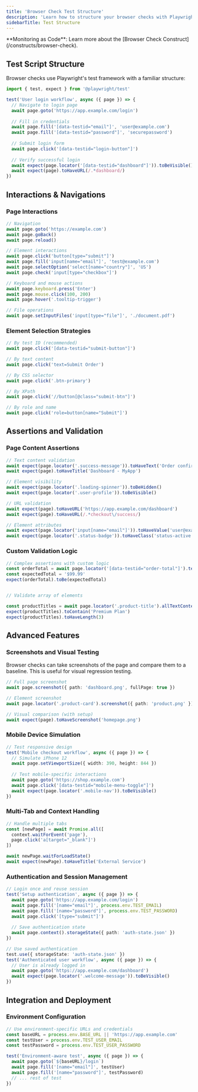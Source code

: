 ```yaml
--- 
title: 'Browser Check Test Structure'
description: 'Learn how to structure your browser checks with Playwright.'
sidebarTitle: Test Structure
---
```


<Tip>
**Monitoring as Code**: Learn more about the [Browser Check Construct](/constructs/browser-check).
</Tip>

## Test Script Structure

Browser checks use Playwright's test framework with a familiar structure:

```typescript
import { test, expect } from '@playwright/test'

test('User login workflow', async ({ page }) => {
  // Navigate to login page
  await page.goto('https://app.example.com/login')
  
  // Fill in credentials
  await page.fill('[data-testid="email"]', 'user@example.com')
  await page.fill('[data-testid="password"]', 'securepassword')
  
  // Submit login form
  await page.click('[data-testid="login-button"]')
  
  // Verify successful login
  await expect(page.locator('[data-testid="dashboard"]')).toBeVisible()
  await expect(page).toHaveURL(/.*dashboard/)
})
```

## Interactions & Navigations

### Page Interactions
```typescript
// Navigation
await page.goto('https://example.com')
await page.goBack()
await page.reload()

// Element interactions
await page.click('button[type="submit"]')
await page.fill('input[name="email"]', 'test@example.com')
await page.selectOption('select[name="country"]', 'US')
await page.check('input[type="checkbox"]')

// Keyboard and mouse actions
await page.keyboard.press('Enter')
await page.mouse.click(100, 200)
await page.hover('.tooltip-trigger')

// File operations
await page.setInputFiles('input[type="file"]', './document.pdf')
```

### Element Selection Strategies
```typescript
// By test ID (recommended)
await page.click('[data-testid="submit-button"]')

// By text content
await page.click('text=Submit Order')

// By CSS selector
await page.click('.btn-primary')

// By XPath
await page.click('//button[@class="submit-btn"]')

// By role and name
await page.click('role=button[name="Submit"]')
```

## Assertions and Validation

### Page Content Assertions
```typescript
// Text content validation
await expect(page.locator('.success-message')).toHaveText('Order confirmed')
await expect(page).toHaveTitle('Dashboard - MyApp')

// Element visibility
await expect(page.locator('.loading-spinner')).toBeHidden()
await expect(page.locator('.user-profile')).toBeVisible()

// URL validation
await expect(page).toHaveURL('https://app.example.com/dashboard')
await expect(page).toHaveURL(/.*checkout\/success/)

// Element attributes
await expect(page.locator('input[name="email"]')).toHaveValue('user@example.com')
await expect(page.locator('.status-badge')).toHaveClass('status-active')
```

### Custom Validation Logic
```typescript
// Complex assertions with custom logic
const orderTotal = await page.locator('[data-testid="order-total"]').textContent()
const expectedTotal = '$99.99'
expect(orderTotal).toBe(expectedTotal)


// Validate array of elements

const productTitles = await page.locator('.product-title').allTextContents()
expect(productTitles).toContain('Premium Plan')
expect(productTitles).toHaveLength(3)

```
## Advanced Features

### Screenshots and Visual Testing

Browser checks can take screenshots of the page and compare them to a baseline. This is useful for visual regression testing.

```typescript
// Full page screenshot
await page.screenshot({ path: 'dashboard.png', fullPage: true })

// Element screenshot
await page.locator('.product-card').screenshot({ path: 'product.png' })

// Visual comparison (with setup)
await expect(page).toHaveScreenshot('homepage.png')
```

### Mobile Device Simulation
```typescript
// Test responsive design
test('Mobile checkout workflow', async ({ page }) => {
  // Simulate iPhone 12
  await page.setViewportSize({ width: 390, height: 844 })
  
  // Test mobile-specific interactions
  await page.goto('https://shop.example.com')
  await page.click('[data-testid="mobile-menu-toggle"]')
  await expect(page.locator('.mobile-nav')).toBeVisible()
})
```

### Multi-Tab and Context Handling
```typescript
// Handle multiple tabs
const [newPage] = await Promise.all([
  context.waitForEvent('page'),
  page.click('a[target="_blank"]')
])

await newPage.waitForLoadState()
await expect(newPage).toHaveTitle('External Service')
```

### Authentication and Session Management
```typescript
// Login once and reuse session
test('Setup authentication', async ({ page }) => {
  await page.goto('https://app.example.com/login')
  await page.fill('[name="email"]', process.env.TEST_EMAIL)
  await page.fill('[name="password"]', process.env.TEST_PASSWORD)
  await page.click('[type="submit"]')
  
  // Save authentication state
  await page.context().storageState({ path: 'auth-state.json' })
})

// Use saved authentication
test.use({ storageState: 'auth-state.json' })
test('Authenticated user workflow', async ({ page }) => {
  // User is already logged in
  await page.goto('https://app.example.com/dashboard')
  await expect(page.locator('.welcome-message')).toBeVisible()
})
```

## Integration and Deployment

### Environment Configuration
```typescript
// Use environment-specific URLs and credentials
const baseURL = process.env.BASE_URL || 'https://app.example.com'
const testUser = process.env.TEST_USER_EMAIL
const testPassword = process.env.TEST_USER_PASSWORD

test('Environment-aware test', async ({ page }) => {
  await page.goto(`${baseURL}/login`)
  await page.fill('[name="email"]', testUser)
  await page.fill('[name="password"]', testPassword)
  // ... rest of test
})
```
